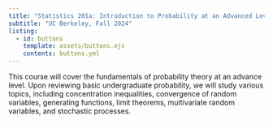 ```yaml
---
title: "Statistics 201a: Introduction to Probability at an Advanced Level"
subtitle: "UC Berkeley, Fall 2024"
listing:
  - id: buttons
    template: assets/buttons.ejs
    contents: buttons.yml
---
```


::: {#buttons}
:::

This course will cover the fundamentals of probability theory at an advance level.  Upon reviewing basic undergraduate probability, we will study various topics, including concentration inequalities, convergence of random variables, generating functions, limit theorems, multivariate random variables, and stochastic processes.